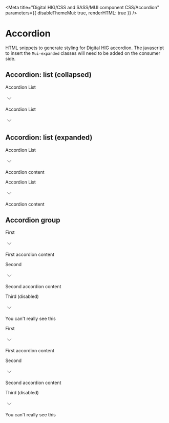 
<Meta
  title="Digital HIG/CSS and SASS/MUI component CSS/Accordion"
  parameters={{
    disableThemeMui: true,
    renderHTML: true
  }}
/>

# Accordion

HTML snippets to generate styling for Digital HIG accordion. The javascript to insert the `Mui-expanded` classes will need to be added on the consumer side.

## Accordion: list (collapsed)

<Canvas>
  <Story name="Accordion: list (collapsed)">
    <div className="dhig-theme--light">
      <div className="MuiPaper-root MuiAccordion-root DhigAccordion--size--normal DhigAccordion--styleVariant--individualPanel DhigAccordion--type--accordionList MuiAccordion-rounded MuiPaper-elevation0 MuiPaper-rounded">
        <div
          className="MuiButtonBase-root MuiAccordionSummary-root"
          tabIndex="0"
          role="button"
          aria-disabled="false"
          aria-expanded="false"
        >
          <div className="MuiAccordionSummary-content">
            <p className="DhigAccordionSummary--title">Accordion List</p>
          </div>
          <div
            className="MuiButtonBase-root MuiIconButton-root MuiAccordionSummary-expandIcon MuiIconButton-edgeEnd"
            aria-disabled="false"
            aria-hidden="true"
          >
            <span className="MuiIconButton-label-282">
              <svg
                id="assets"
                width="24"
                height="24"
                viewBox="0 0 24 24"
                fill="none"
                xmlns="http://www.w3.org/2000/svg"
              >
                <g id="utility/caret-down">
                  <path
                    id="stroke"
                    d="M18 9.5L12 15.5L6 9.5"
                    stroke="currentColor"
                    strokeWidth="1.5"
                    strokeLinecap="round"
                    strokeLinejoin="round"
                  ></path>
                </g>
              </svg>
            </span>
          </div>
        </div>
      </div>
    </div>
  </Story>
</Canvas>

<Canvas>
  <Story
    name="Accordion: list (collapsed, dark)"
    parameters={{ theme: "dark" }}
  >
    <div className="dhig-theme--dark">
      <div className="MuiPaper-root MuiAccordion-root DhigAccordion--size--normal DhigAccordion--styleVariant--individualPanel DhigAccordion--type--accordionList MuiAccordion-rounded MuiPaper-elevation0 MuiPaper-rounded">
        <div
          className="MuiButtonBase-root MuiAccordionSummary-root"
          tabIndex="0"
          role="button"
          aria-disabled="false"
          aria-expanded="false"
        >
          <div className="MuiAccordionSummary-content">
            <p className="DhigAccordionSummary--title">Accordion List</p>
          </div>
          <div
            className="MuiButtonBase-root MuiIconButton-root MuiAccordionSummary-expandIcon MuiIconButton-edgeEnd"
            aria-disabled="false"
            aria-hidden="true"
          >
            <span className="MuiIconButton-label-282">
              <svg
                id="assets"
                width="24"
                height="24"
                viewBox="0 0 24 24"
                fill="none"
                xmlns="http://www.w3.org/2000/svg"
              >
                <g id="utility/caret-down">
                  <path
                    id="stroke"
                    d="M18 9.5L12 15.5L6 9.5"
                    stroke="currentColor"
                    strokeWidth="1.5"
                    strokeLinecap="round"
                    strokeLinejoin="round"
                  ></path>
                </g>
              </svg>
            </span>
          </div>
        </div>
      </div>
    </div>
  </Story>
</Canvas>

## Accordion: list (expanded)

<Canvas>
  <Story name="Accordion: list (expanded)">
    <div className="dhig-theme--light">
      <div className="MuiPaper-root MuiAccordion-root DhigAccordion--size--normal DhigAccordion--styleVariant--individualPanel DhigAccordion--type--accordionList Mui-expanded MuiAccordion-rounded MuiPaper-elevation0 MuiPaper-rounded">
        <div
          className="MuiButtonBase-root MuiAccordionSummary-root Mui-expanded"
          tabIndex="0"
          role="button"
          aria-disabled="false"
          aria-expanded="true"
        >
          <div className="MuiAccordionSummary-content Mui-expanded">
            <p className="DhigAccordionSummary--title">Accordion List</p>
          </div>
          <div
            className="MuiButtonBase-root MuiIconButton-root MuiAccordionSummary-expandIcon Mui-expanded MuiIconButton-edgeEnd"
            aria-disabled="false"
            aria-hidden="true"
          >
            <span className="MuiIconButton-label">
              <svg
                id="assets"
                width="24"
                height="24"
                viewBox="0 0 24 24"
                fill="none"
                xmlns="http://www.w3.org/2000/svg"
              >
                <g id="utility/caret-down">
                  <path
                    id="stroke"
                    d="M18 9.5L12 15.5L6 9.5"
                    stroke="currentColor"
                    strokeWidth="1.5"
                    strokeLinecap="round"
                    strokeLinejoin="round"
                  ></path>
                </g>
              </svg>
            </span>
          </div>
        </div>
        <div
          className="MuiCollapse-root MuiCollapse-entered"
          style={{
            minHeight: "0px",
            height: "auto",
            transitionDuration: "210ms"
          }}
        >
          <div className="MuiCollapse-wrapper">
            <div className="MuiCollapse-wrapperInner">
              <div role="region">
                <div className="MuiAccordionDetails-root">
                  <p className="dhig-m-0">Accordion content</p>
                </div>
              </div>
            </div>
          </div>
        </div>
      </div>
    </div>
  </Story>
</Canvas>

<Canvas>
  <Story name="Accordion: list (expanded, dark)" parameters={{ theme: "dark" }}>
    <div className="dhig-theme--dark">
      <div className="MuiPaper-root MuiAccordion-root DhigAccordion--size--normal DhigAccordion--styleVariant--individualPanel DhigAccordion--type--accordionList Mui-expanded MuiAccordion-rounded MuiPaper-elevation0 MuiPaper-rounded">
        <div
          className="MuiButtonBase-root MuiAccordionSummary-root Mui-expanded"
          tabIndex="0"
          role="button"
          aria-disabled="false"
          aria-expanded="true"
        >
          <div className="MuiAccordionSummary-content Mui-expanded">
            <p className="DhigAccordionSummary--title">Accordion List</p>
          </div>
          <div
            className="MuiButtonBase-root MuiIconButton-root MuiAccordionSummary-expandIcon Mui-expanded MuiIconButton-edgeEnd"
            aria-disabled="false"
            aria-hidden="true"
          >
            <span className="MuiIconButton-label">
              <svg
                id="assets"
                width="24"
                height="24"
                viewBox="0 0 24 24"
                fill="none"
                xmlns="http://www.w3.org/2000/svg"
              >
                <g id="utility/caret-down">
                  <path
                    id="stroke"
                    d="M18 9.5L12 15.5L6 9.5"
                    stroke="currentColor"
                    strokeWidth="1.5"
                    strokeLinecap="round"
                    strokeLinejoin="round"
                  ></path>
                </g>
              </svg>
            </span>
          </div>
        </div>
        <div
          className="MuiCollapse-root MuiCollapse-entered"
          style={{
            minHeight: "0px",
            height: "auto",
            transitionDuration: "210ms"
          }}
        >
          <div className="MuiCollapse-wrapper">
            <div className="MuiCollapse-wrapperInner">
              <div role="region">
                <div className="MuiAccordionDetails-root">
                  <p className="dhig-m-0">Accordion content</p>
                </div>
              </div>
            </div>
          </div>
        </div>
      </div>
    </div>
  </Story>
</Canvas>

## Accordion group

<Canvas>
  <Story name="Accordion group">
    <div className="dhig-theme--light">
      <div className="MuiPaper-root MuiAccordion-root DhigAccordion--size--normal DhigAccordion--styleVariant--individualPanel DhigAccordion--type--accordionList MuiAccordion-rounded MuiPaper-elevation0 MuiPaper-rounded">
        <div
          className="MuiButtonBase-root MuiAccordionSummary-root"
          tabIndex="0"
          role="button"
          aria-disabled="false"
          aria-expanded="false"
        >
          <div className="MuiAccordionSummary-content">
            <p className="DhigAccordionSummary--title">First</p>
          </div>
          <div
            className="MuiButtonBase-root MuiIconButton-root MuiAccordionSummary-expandIcon MuiIconButton-edgeEnd"
            aria-disabled="false"
            aria-hidden="true"
          >
            <span className="MuiIconButton-label">
              <svg
                id="assets"
                width="24"
                height="24"
                viewBox="0 0 24 24"
                fill="none"
                xmlns="http://www.w3.org/2000/svg"
              >
                <g id="utility/caret-down">
                  <path
                    id="stroke"
                    d="M18 9.5L12 15.5L6 9.5"
                    stroke="currentColor"
                    strokeWidth="1.5"
                    strokeLinecap="round"
                    strokeLinejoin="round"
                  ></path>
                </g>
              </svg>
            </span>
          </div>
        </div>
        <div
          className="MuiCollapse-root MuiCollapse-hidden"
          style={{
            minHeight: "0px",
            height: "0px",
            transitionDuration: "210ms"
          }}
        >
          <div className="MuiCollapse-wrapper">
            <div className="MuiCollapse-wrapperInner">
              <div role="region">
                <div className="MuiAccordionDetails-root">
                  <p className="dhig-m-0">First accordion content</p>
                </div>
              </div>
            </div>
          </div>
        </div>
      </div>
      <div className="MuiPaper-root MuiAccordion-root DhigAccordion--size--normal DhigAccordion--styleVariant--individualPanel DhigAccordion--type--accordionList Mui-expanded MuiAccordion-rounded MuiPaper-elevation0 MuiPaper-rounded">
        <div
          className="MuiButtonBase-root MuiAccordionSummary-root Mui-expanded"
          tabIndex="0"
          role="button"
          aria-disabled="false"
          aria-expanded="true"
        >
          <div className="MuiAccordionSummary-content Mui-expanded">
            <p className="DhigAccordionSummary--title">Second</p>
          </div>
          <div
            className="MuiButtonBase-root MuiIconButton-root MuiAccordionSummary-expandIcon Mui-expanded MuiIconButton-edgeEnd"
            aria-disabled="false"
            aria-hidden="true"
          >
            <span className="MuiIconButton-label">
              <svg
                id="assets"
                width="24"
                height="24"
                viewBox="0 0 24 24"
                fill="none"
                xmlns="http://www.w3.org/2000/svg"
              >
                <g id="utility/caret-down">
                  <path
                    id="stroke"
                    d="M18 9.5L12 15.5L6 9.5"
                    stroke="currentColor"
                    strokeWidth="1.5"
                    strokeLinecap="round"
                    strokeLinejoin="round"
                  ></path>
                </g>
              </svg>
            </span>
          </div>
        </div>
        <div
          className="MuiCollapse-root MuiCollapse-entered"
          style={{
            minHeight: "0px",
            height: "auto",
            transitionDuration: "210ms"
          }}
        >
          <div className="MuiCollapse-wrapper">
            <div className="MuiCollapse-wrapperInner">
              <div role="region">
                <div className="MuiAccordionDetails-root">
                  <p className="dhig-m-0">Second accordion content</p>
                </div>
              </div>
            </div>
          </div>
        </div>
      </div>
      <div className="MuiPaper-root MuiAccordion-root DhigAccordion--size--normal DhigAccordion--styleVariant--individualPanel DhigAccordion--type--accordionList Mui-disabled MuiAccordion-rounded MuiPaper-elevation0 MuiPaper-rounded">
        <div
          className="MuiButtonBase-root MuiAccordionSummary-root Mui-disabled Mui-disabled"
          tabIndex="-1"
          role="button"
          aria-disabled="true"
          aria-expanded="false"
        >
          <div className="MuiAccordionSummary-content">
            <p className="DhigAccordionSummary--title">Third (disabled)</p>
          </div>
          <div
            className="MuiButtonBase-root MuiIconButton-root MuiAccordionSummary-expandIcon MuiIconButton-edgeEnd"
            aria-disabled="false"
            aria-hidden="true"
          >
            <span className="MuiIconButton-label">
              <svg
                id="assets"
                width="24"
                height="24"
                viewBox="0 0 24 24"
                fill="none"
                xmlns="http://www.w3.org/2000/svg"
              >
                <g id="utility/caret-down">
                  <path
                    id="stroke"
                    d="M18 9.5L12 15.5L6 9.5"
                    stroke="currentColor"
                    strokeWidth="1.5"
                    strokeLinecap="round"
                    strokeLinejoin="round"
                  ></path>
                </g>
              </svg>
            </span>
          </div>
        </div>
        <div
          className="MuiCollapse-root MuiCollapse-hidden"
          style={{ minHeight: "0px" }}
        >
          <div className="MuiCollapse-wrapper">
            <div className="MuiCollapse-wrapperInner">
              <div role="region">
                <div className="MuiAccordionDetails-root">
                  <p className="dhig-m-0">You can't really see this</p>
                </div>
              </div>
            </div>
          </div>
        </div>
      </div>
    </div>
  </Story>
</Canvas>

<Canvas>
  <Story name="Accordion group (dark)" parameters={{ theme: "dark" }}>
    <div className="dhig-theme--dark">
      <div className="MuiPaper-root MuiAccordion-root DhigAccordion--size--normal DhigAccordion--styleVariant--individualPanel DhigAccordion--type--accordionList MuiAccordion-rounded MuiPaper-elevation0  MuiPaper-rounded">
        <div
          className="MuiButtonBase-root MuiAccordionSummary-root"
          tabIndex="0"
          role="button"
          aria-disabled="false"
          aria-expanded="false"
        >
          <div className="MuiAccordionSummary-content">
            <p className="DhigAccordionSummary--title">First</p>
          </div>
          <div
            className="MuiButtonBase-root MuiIconButton-root MuiAccordionSummary-expandIcon MuiIconButton-edgeEnd"
            aria-disabled="false"
            aria-hidden="true"
          >
            <span className="MuiIconButton-label">
              <svg
                id="assets"
                width="24"
                height="24"
                viewBox="0 0 24 24"
                fill="none"
                xmlns="http://www.w3.org/2000/svg"
              >
                <g id="utility/caret-down">
                  <path
                    id="stroke"
                    d="M18 9.5L12 15.5L6 9.5"
                    stroke="currentColor"
                    strokeWidth="1.5"
                    strokeLinecap="round"
                    strokeLinejoin="round"
                  ></path>
                </g>
              </svg>
            </span>
          </div>
        </div>
        <div
          className="MuiCollapse-root MuiCollapse-hidden"
          style={{
            minHeight: "0px",
            height: "0px",
            transitionDuration: "210ms"
          }}
        >
          <div className="MuiCollapse-wrapper">
            <div className="MuiCollapse-wrapperInner">
              <div role="region">
                <div className="MuiAccordionDetails-root">
                  <p className="dhig-m-0">First accordion content</p>
                </div>
              </div>
            </div>
          </div>
        </div>
      </div>
      <div className="MuiPaper-root MuiAccordion-root DhigAccordion--size--normal DhigAccordion--styleVariant--individualPanel DhigAccordion--type--accordionList Mui-expanded MuiAccordion-rounded MuiPaper-elevation0 MuiPaper-rounded">
        <div
          className="MuiButtonBase-root MuiAccordionSummary-root Mui-expanded"
          tabIndex="0"
          role="button"
          aria-disabled="false"
          aria-expanded="true"
        >
          <div className="MuiAccordionSummary-content Mui-expanded">
            <p className="DhigAccordionSummary--title">Second</p>
          </div>
          <div
            className="MuiButtonBase-root MuiIconButton-root MuiAccordionSummary-expandIcon Mui-expanded MuiIconButton-edgeEnd"
            aria-disabled="false"
            aria-hidden="true"
          >
            <span className="MuiIconButton-label">
              <svg
                id="assets"
                width="24"
                height="24"
                viewBox="0 0 24 24"
                fill="none"
                xmlns="http://www.w3.org/2000/svg"
              >
                <g id="utility/caret-down">
                  <path
                    id="stroke"
                    d="M18 9.5L12 15.5L6 9.5"
                    stroke="currentColor"
                    strokeWidth="1.5"
                    strokeLinecap="round"
                    strokeLinejoin="round"
                  ></path>
                </g>
              </svg>
            </span>
          </div>
        </div>
        <div
          className="MuiCollapse-root MuiCollapse-entered"
          style={{
            minHeight: "0px",
            height: "auto",
            transitionDuration: "210ms"
          }}
        >
          <div className="MuiCollapse-wrapper">
            <div className="MuiCollapse-wrapperInner">
              <div role="region">
                <div className="MuiAccordionDetails-root">
                  <p className="dhig-m-0">Second accordion content</p>
                </div>
              </div>
            </div>
          </div>
        </div>
      </div>
      <div className="MuiPaper-root MuiAccordion-root DhigAccordion--size--normal DhigAccordion--styleVariant--individualPanel DhigAccordion--type--accordionList Mui-disabled MuiAccordion-rounded MuiPaper-elevation0 MuiPaper-rounded">
        <div
          className="MuiButtonBase-root MuiAccordionSummary-root Mui-disabled Mui-disabled"
          tabIndex="-1"
          role="button"
          aria-disabled="true"
          aria-expanded="false"
        >
          <div className="MuiAccordionSummary-content">
            <p className="DhigAccordionSummary--title">Third (disabled)</p>
          </div>
          <div
            className="MuiButtonBase-root MuiIconButton-root MuiAccordionSummary-expandIcon MuiIconButton-edgeEnd"
            aria-disabled="false"
            aria-hidden="true"
          >
            <span className="MuiIconButton-label">
              <svg
                id="assets"
                width="24"
                height="24"
                viewBox="0 0 24 24"
                fill="none"
                xmlns="http://www.w3.org/2000/svg"
              >
                <g id="utility/caret-down">
                  <path
                    id="stroke"
                    d="M18 9.5L12 15.5L6 9.5"
                    stroke="currentColor"
                    strokeWidth="1.5"
                    strokeLinecap="round"
                    strokeLinejoin="round"
                  ></path>
                </g>
              </svg>
            </span>
          </div>
        </div>
        <div
          className="MuiCollapse-root MuiCollapse-hidden"
          style={{ minHeight: "0px" }}
        >
          <div className="MuiCollapse-wrapper">
            <div className="MuiCollapse-wrapperInner">
              <div role="region">
                <div className="MuiAccordionDetails-root">
                  <p className="dhig-m-0">You can't really see this</p>
                </div>
              </div>
            </div>
          </div>
        </div>
      </div>
    </div>
  </Story>
</Canvas>
